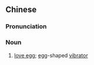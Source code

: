 ==Chinese==
{{zh-forms}}
{{wikipedia|lang=zh}}

===Pronunciation===
{{zh-pron
|m=zhèndàn
|cat=n
}}

===Noun===
{{zh-noun}}

# [[love egg]]; [[egg]]-shaped [[vibrator]]

{{zh-cat|Sex}}
